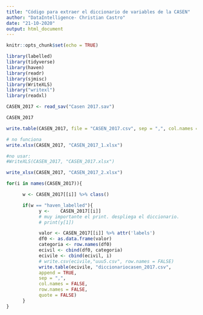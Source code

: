 ```yaml
---
title: "Código para extraer el diccionario de variables de la CASEN"
author: "DataIntelligence- Christian Castro"
date: "21-10-2020"
output: html_document
---
```


```r
knitr::opts_chunk$set(echo = TRUE)
```

```r
library(labelled)
library(tidyverse)
library(haven)
library(readr)
library(sjmisc)
library(WriteXLS)
library("writexl")
library(readxl)

```
```r

CASEN_2017 <- read_sav("Casen 2017.sav")

```
```r
CASEN_2017
```



```r
write.table(CASEN_2017, file = "CASEN_2017.csv", sep = ",", col.names = TRUE, row.names = FALSE)
```




```r
# no funciona
write.xlsx(CASEN_2017, "CASEN_2017_1.xlsx")

#no usar:
#WriteXLS(CASEN_2017, "CASEN_2017.xlsx")
```
```r
write_xlsx(CASEN_2017, "CASEN_2017_2.xlsx")
```


```r
for(i in names(CASEN_2017)){

      w <- CASEN_2017[[i]] %>% class()

      if(w == "haven_labelled"){
            y <-    CASEN_2017[[i]]
            # muy importante el print. despliega el diccionario.
            # print(y[1])

            valor <- CASEN_2017[[i]] %>% attr('labels')
            df0 <- as.data.frame(valor)
            categoria <- row.names(df0)
            ecivil <- cbind(df0, categoria)
            ecivile <- cbind(ecivil, i)
            # write.csv(ecivile,"uuu5.csv", row.names = FALSE)
            write.table(ecivile, "diccionariocasen_2017.csv",
            append = TRUE,
            sep = ",",
            col.names = FALSE,
            row.names = FALSE,
            quote = FALSE)
      }
}
```

